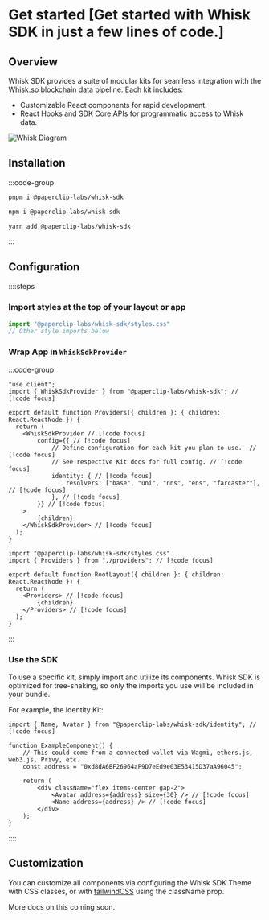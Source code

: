 # Get started [Get started with Whisk SDK in just a few lines of code.]

## Overview

Whisk SDK provides a suite of modular kits for seamless integration with the [Whisk.so](https://whisk.so) blockchain data pipeline. 
Each kit includes:
- Customizable React components for rapid development.
- React Hooks and SDK Core APIs for programmatic access to Whisk data.

![Whisk Diagram](/how-it-works.png)

## Installation

:::code-group

```bash [pnpm]
pnpm i @paperclip-labs/whisk-sdk
```

```bash [npm]
npm i @paperclip-labs/whisk-sdk
```

```bash [yarn]
yarn add @paperclip-labs/whisk-sdk
```

:::

## Configuration

::::steps
### Import styles at the top of your layout or app

```ts [layout.tsx]
import "@paperclip-labs/whisk-sdk/styles.css"
// Other style imports below
```
 
 
### Wrap App in `WhiskSdkProvider`

:::code-group 
```tsx [providers.tsx] twoslash  filename="providers.tsx"
"use client";
import { WhiskSdkProvider } from "@paperclip-labs/whisk-sdk"; // [!code focus]

export default function Providers({ children }: { children: React.ReactNode }) {
  return (
    <WhiskSdkProvider // [!code focus]
        config={{ // [!code focus]
            // Define configuration for each kit you plan to use.  // [!code focus]
            // See respective Kit docs for full config. // [!code focus]
            identity: { // [!code focus]
                resolvers: ["base", "uni", "nns", "ens", "farcaster"],  // [!code focus]
            }, // [!code focus]
        }} // [!code focus]
    >
        {children}
    </WhiskSdkProvider> // [!code focus]
  ); 
}
```

```tsx [layout.tsx] 
import "@paperclip-labs/whisk-sdk/styles.css"
import { Providers } from "./providers"; // [!code focus]

export default function RootLayout({ children }: { children: React.ReactNode }) {
  return (
    <Providers> // [!code focus]
        {children}
    </Providers> // [!code focus]
  );
}
```
:::
 
### Use the SDK 
 
To use a specific kit, simply import and utilize its components. Whisk SDK is optimized for tree-shaking, so only the imports you use will be included in your bundle.

For example, the Identity Kit:
```tsx 
import { Name, Avatar } from "@paperclip-labs/whisk-sdk/identity"; // [!code focus]

function ExampleComponent() {
    // This could come from a connected wallet via Wagmi, ethers.js, web3.js, Privy, etc.
    const address = "0xd8dA6BF26964aF9D7eEd9e03E53415D37aA96045";

    return (
        <div className="flex items-center gap-2">
            <Avatar address={address} size={30} /> // [!code focus]
            <Name address={address} /> // [!code focus]
        </div>
    );
}
```
::::

## Customization

You can customize all components via configuring the Whisk SDK Theme with CSS classes, or with [tailwindCSS](https://tailwindcss.com/) using the className prop. 

More docs on this coming soon.
